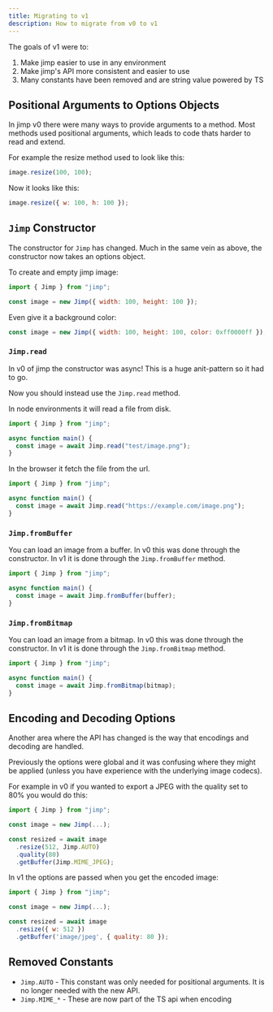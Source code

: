 ```yaml
---
title: Migrating to v1
description: How to migrate from v0 to v1
---
```


The goals of v1 were to:

1. Make jimp easier to use in any environment
2. Make jimp's API more consistent and easier to use
3. Many constants have been removed and are string value powered by TS

## Positional Arguments to Options Objects 

In jimp v0 there were many ways to provide arguments to a method. 
Most methods used positional arguments, which leads to code thats harder to read and extend.

For example the resize method used to look like this:

```js
image.resize(100, 100);
```

Now it looks like this:

```js
image.resize({ w: 100, h: 100 });
```

## `Jimp` Constructor

The constructor for `Jimp` has changed.
Much in the same vein as above, the constructor now takes an options object.

To create and empty jimp image:

```js
import { Jimp } from "jimp";

const image = new Jimp({ width: 100, height: 100 });
```

Even give it a background color:

```js
const image = new Jimp({ width: 100, height: 100, color: 0xff0000ff }); 
```

### `Jimp.read`

In v0 of jimp the constructor was async!
This is a huge anit-pattern so it had to go.

Now you should instead use the `Jimp.read` method.

In node environments it will read a file from disk.

```js
import { Jimp } from "jimp";

async function main() {
  const image = await Jimp.read("test/image.png");
}
```

In the browser it fetch the file from the url.

```js
import { Jimp } from "jimp";

async function main() {
  const image = await Jimp.read("https://example.com/image.png");
}
```

### `Jimp.fromBuffer`

You can load an image from a buffer.
In v0 this was done through the constructor.
In v1 it is done through the `Jimp.fromBuffer` method.

```js
import { Jimp } from "jimp";

async function main() {
  const image = await Jimp.fromBuffer(buffer);
}
```

### `Jimp.fromBitmap`

You can load an image from a bitmap.
In v0 this was done through the constructor.
In v1 it is done through the `Jimp.fromBitmap` method.

```js
import { Jimp } from "jimp";

async function main() {
  const image = await Jimp.fromBitmap(bitmap);
}
```

## Encoding and Decoding Options

Another area where the API has changed is the way that encodings and decoding are handled.

Previously the options were global and it was confusing where they might be applied (unless you have experience with the underlying image codecs).

For example in v0 if you wanted to export a JPEG with the quality set to 80% you would do this:

```js
import { Jimp } from "jimp";

const image = new Jimp(...);

const resized = await image
  .resize(512, Jimp.AUTO)
  .quality(80)
  .getBuffer(Jimp.MIME_JPEG);
```

In v1 the options are passed when you get the encoded image:

```js
import { Jimp } from "jimp";

const image = new Jimp(...);

const resized = await image
  .resize({ w: 512 })
  .getBuffer('image/jpeg', { quality: 80 });
```

## Removed Constants

- `Jimp.AUTO` - This constant was only needed for positional arguments. It is no longer needed with the new API.
- `Jimp.MIME_*` - These are now part of the TS api when encoding